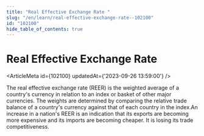 ```yaml
---
title: "Real Effective Exchange Rate "
slug: "/en/learn/real-effective-exchange-rate--102100"
id: "102100"
hide_table_of_contents: true
---
```



# Real Effective Exchange Rate 

<ArticleMeta id={102100} updatedAt={'2023-09-26 13:59:00'} />
<div className='border-solid border-b border-t-0 my-4 border-[var(--ifm-color-gray-300)]' />

The real effective exchange rate (REER) is the weighted average of a country's currency in relation to an index or basket of other major currencies. The weights are determined by comparing the relative trade balance of a country's currency against that of each country in the index.An increase in a nation's REER is an indication that its exports are becoming more expensive and its imports are becoming cheaper. It is losing its trade competitiveness.
